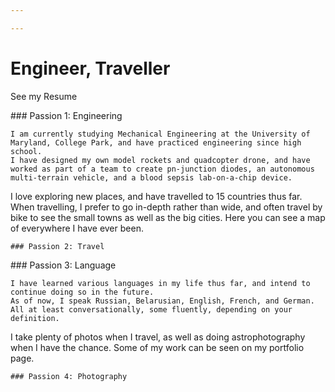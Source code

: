 ```yaml
---

---
```


# Engineer, Traveller

See my Resume

<div class="row-block">
    ### Passion 1: Engineering

    I am currently studying Mechanical Engineering at the University of Maryland, College Park, and have practiced engineering since high school.
    I have designed my own model rockets and quadcopter drone, and have worked as part of a team to create pn-junction diodes, an autonomous multi-terrain vehicle, and a blood sepsis lab-on-a-chip device.

</div>
<div class="row-block">
    I love exploring new places, and have travelled to 15 countries thus far.
    When travelling, I prefer to go in-depth rather than wide, and often travel by bike to see the small towns as well as the big cities.
    Here you can see a map of everywhere I have ever been.

    ### Passion 2: Travel
</div>
<div class="row-block">
    ### Passion 3: Language

    I have learned various languages in my life thus far, and intend to continue doing so in the future.
    As of now, I speak Russian, Belarusian, English, French, and German. All at least conversationally, some fluently, depending on your definition.
</div>
<div class="row-block">
    I take plenty of photos when I travel, as well as doing astrophotography when I have the chance.
    Some of my work can be seen on my portfolio page.

    ### Passion 4: Photography
</div>